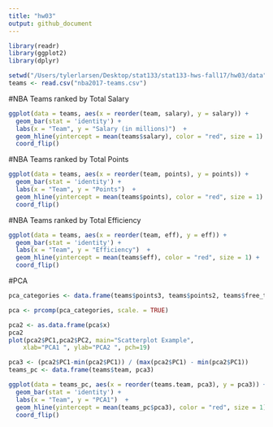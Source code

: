 ```yaml
---
title: "hw03"
output: github_document
---
```


```r
library(readr)
library(ggplot2)
library(dplyr)

setwd("/Users/tylerlarsen/Desktop/stat133/stat133-hws-fall17/hw03/data")
teams <- read.csv("nba2017-teams.csv")
```

#NBA Teams ranked by Total Salary
```r
ggplot(data = teams, aes(x = reorder(team, salary), y = salary)) + 
  geom_bar(stat = 'identity') +
  labs(x = "Team", y = "Salary (in millions)")  +
  geom_hline(yintercept = mean(teams$salary), color = "red", size = 1) +
  coord_flip()

```

#NBA Teams ranked by Total Points
```r
ggplot(data = teams, aes(x = reorder(team, points), y = points)) + 
  geom_bar(stat = 'identity') +
  labs(x = "Team", y = "Points")  +
  geom_hline(yintercept = mean(teams$points), color = "red", size = 1) +
  coord_flip()
```

#NBA Teams ranked by Total Efficiency
```r
ggplot(data = teams, aes(x = reorder(team, eff), y = eff)) + 
  geom_bar(stat = 'identity') +
  labs(x = "Team", y = "Efficiency")  +
  geom_hline(yintercept = mean(teams$eff), color = "red", size = 1) +
  coord_flip()
```

#PCA
```r

pca_categories <- data.frame(teams$points3, teams$points2, teams$free_throws, teams$off_rebounds, teams$def_rebounds, teams$assists, teams$steals, teams$blocks, teams$turnovers, teams$fouls)

pca <- prcomp(pca_categories, scale. = TRUE)

pca2 <- as.data.frame(pca$x)
pca2
plot(pca2$PC1,pca2$PC2, main="Scatterplot Example", 
  	xlab="PCA1 ", ylab="PCA2 ", pch=19)

pca3 <- (pca2$PC1-min(pca2$PC1)) / (max(pca2$PC1) - min(pca2$PC1))
teams_pc <- data.frame(teams$team, pca3)

ggplot(data = teams_pc, aes(x = reorder(teams.team, pca3), y = pca3)) + 
  geom_bar(stat = 'identity') +
  labs(x = "Team", y = "PCA1")  +
  geom_hline(yintercept = mean(teams_pc$pca3), color = "red", size = 1) +
  coord_flip()

```

